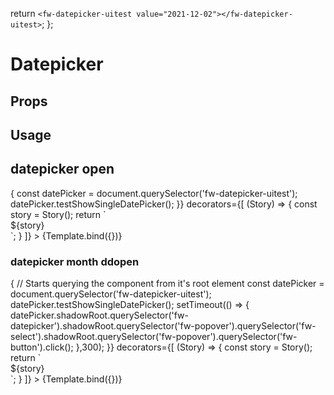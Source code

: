 
  return `<fw-datepicker-uitest value="2021-12-02"></fw-datepicker-uitest>`;
};


# Datepicker

<Meta
  title='Datepicker'
  component='fw-datepicker-uitest'
/>

## Props

<Props of="fw-datepicker-uitest"/>

## Usage

## datepicker open
<Preview>
  <Story 
    name='Default'
    play={ async ({ canvasElement }) => {
        const datePicker = document.querySelector('fw-datepicker-uitest');
        datePicker.testShowSingleDatePicker();
    }}
    decorators={[
      (Story) => {
        const story = Story();
        return `<div>${story}</div>`;
      }
    ]}
  >
    {Template.bind({})}
  </Story>
</Preview>

### datepicker month ddopen
<Preview>
  <Story 
    name='Datepicker Open'
    play={ async ({ canvasElement }) => {
      // Starts querying the component from it's root element
      const datePicker = document.querySelector('fw-datepicker-uitest');
      datePicker.testShowSingleDatePicker();
      setTimeout(() => {
        datePicker.shadowRoot.querySelector('fw-datepicker').shadowRoot.querySelector('fw-popover').querySelector('fw-select').shadowRoot.querySelector('fw-popover').querySelector('fw-button').click();
      },300);
    }}
    decorators={[
      (Story) => {
        const story = Story();
        return `<div>${story}</div>`;
      }
    ]}
  >
    {Template.bind({})}
  </Story>
</Preview>

